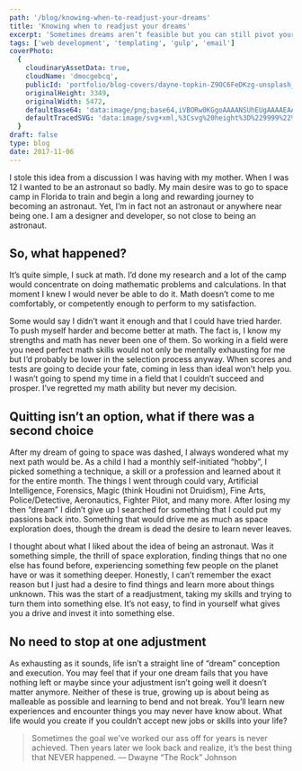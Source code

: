 ```yaml
---
path: '/blog/knowing-when-to-readjust-your-dreams'
title: 'Knowing when to readjust your dreams'
excerpt: 'Sometimes dreams aren’t feasible but you can still pivot your desires into a new passion.'
tags: ['web development', 'templating', 'gulp', 'email']
coverPhoto:
  {
    cloudinaryAssetData: true,
    cloudName: 'dmocgebcq',
    publicId: 'portfolio/blog-covers/dayne-topkin-Z9OC6FeDKzg-unsplash_ufftcp.jpg',
    originalHeight: 3349,
    originalWidth: 5472,
    defaultBase64: 'data:image/png;base64,iVBORw0KGgoAAAANSUhEUgAAAAEAAAABCAYAAAAfFcSJAAAADUlEQVR42mMMXG/8HwAEwAI0Bj1bnwAAAABJRU5ErkJggg==',
    defaultTracedSVG: 'data:image/svg+xml,%3Csvg%20height%3D%229999%22%20viewBox%3D%220%200%209999%209999%22%20width%3D%229999%22%20xmlns%3D%22http%3A%2F%2Fwww.w3.org%2F2000%2Fsvg%22%3E%3Cpath%20d%3D%22m0%200h9999v9999h-9999z%22%20fill%3D%22%23f9fafb%22%2F%3E%3C%2Fsvg%3E',
  }
draft: false
type: blog
date: 2017-11-06
---
```


I stole this idea from a discussion I was having with my mother. When I was 12 I wanted to be an astronaut so badly. My main desire was to go to space camp in Florida to train and begin a long and rewarding journey to becoming an astronaut. Yet, I’m in fact not an astronaut or anywhere near being one. I am a designer and developer, so not close to being an astronaut.

## So, what happened?

It’s quite simple, I suck at math. I’d done my research and a lot of the camp would concentrate on doing mathematic problems and calculations. In that moment I knew I would never be able to do it. Math doesn’t come to me comfortably, or competently enough to perform to my satisfaction.

Some would say I didn’t want it enough and that I could have tried harder. To push myself harder and become better at math. The fact is, I know my strengths and math has never been one of them. So working in a field were you need perfect math skills would not only be mentally exhausting for me but I’d probably be lower in the selection process anyway. When scores and tests are going to decide your fate, coming in less than ideal won’t help you. I wasn’t going to spend my time in a field that I couldn’t succeed and prosper. I’ve regretted my math ability but never my decision.

## Quitting isn’t an option, what if there was a second choice

After my dream of going to space was dashed, I always wondered what my next path would be. As a child I had a monthly self-initiated “hobby”, I picked something a technique, a skill or a profession and learned about it for the entire month. The things I went through could vary, Artificial Intelligence, Forensics, Magic (think Houdini not Druidism), Fine Arts, Police/Detective, Aeronautics, Fighter Pilot, and many more. After losing my then “dream” I didn’t give up I searched for something that I could put my passions back into. Something that would drive me as much as space exploration does, though the dream is dead the desire to learn never leaves.

I thought about what I liked about the idea of being an astronaut. Was it something simple, the thrill of space exploration, finding things that no one else has found before, experiencing something few people on the planet have or was it something deeper. Honestly, I can’t remember the exact reason but I just had a desire to find things and learn more about things unknown. This was the start of a readjustment, taking my skills and trying to turn them into something else. It’s not easy, to find in yourself what gives you a drive and invest it into something else.

## No need to stop at one adjustment

As exhausting as it sounds, life isn’t a straight line of “dream” conception and execution. You may feel that if your one dream fails that you have nothing left or maybe since your adjustment isn’t going well it doesn’t matter anymore. Neither of these is true, growing up is about being as malleable as possible and learning to bend and not break. You’ll learn new experiences and encounter things you may never have know about. What life would you create if you couldn’t accept new jobs or skills into your life?

> Sometimes the goal we’ve worked our ass off for years is never achieved. Then years later we look back and realize, it’s the best thing that NEVER happened. — Dwayne “The Rock” Johnson
